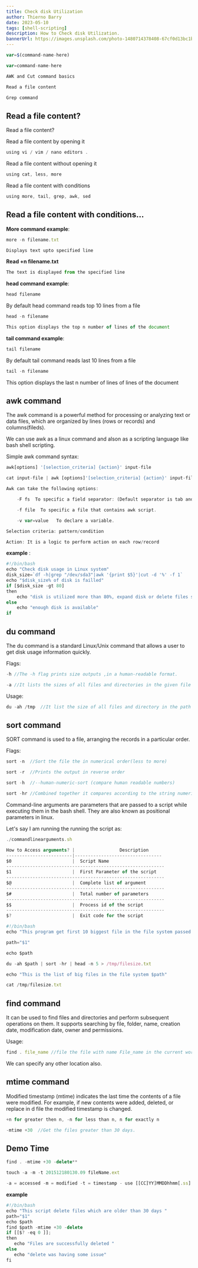 ```yaml
---
title: Check disk Utilization
author: Thierno Barry
date: 2023-05-10
tags: [shell-scripting]
description: How to Check disk Utilization.
bannerUrl: https://images.unsplash.com/photo-1480714378408-67cf0d13bc1b
---
```


```jsx
var=$(command-name-here)

var=command-name-here

AWK and Cut command basics

Read a file content

Grep command
```

## Read a file content?

Read a file content?

Read a file content by opening it

```js
using vi / vim / nano editors .
```

Read a file content without opening it

```jsx
using cat, less, more
```

Read a file content with conditions
```jsx
using more, tail, grep, awk, sed
```

## Read a file content with conditions...

**More command example**:

```jsx
more -n filename.txt

Displays text upto specified line
```

**Read +n filename.txt**

```jsx
The text is displayed from the specified line
```

**head command example**:

```js
head filename
```

By default head command reads top 10 lines from a file

```jsx
head -n filename

This option displays the top n number of lines of the document
```

**tail command example**:

```jsx
tail filename
```

By default tail command reads last 10 lines from a file

```jsx
tail -n filename
```
This option displays the last n number of lines of lines of the document

## awk command

The awk command is a powerful method for processing or analyzing text or data files, which are organized by lines (rows or records) and columns(fileds).

We can use awk as a linux command and alson as a scripting language like bash shell scripting.

Simple awk command syntax:

```jsx
awk[options] '[selection_criteria] {action}' input-file

cat input-file | awk [options]'[selection_criteria] {action}' input-file

Awk can take the following options:

    -F fs  To specific a field separator: (Default separator is tab and space)

    -f file  To specific a file that contains awk script.

    -v var=value   To declare a variable.

Selection criteria: pattern/condition

Action: It is a logic to perform action on each row/record
```

**example** :

```jsx
#!/bin/bash
echo "Check disk usage in Linux system"
disk_size=`df -h|grep "/dev/sda3"|awk '{print $5}'|cut -d '%' -f 1`
echo "$disk_size% of disk is failled"
if [$disk_size -gt 80]
then
    echo "disk is utilized more than 80%, expand disk or delete files soon"
else
    echo "enough disk is available"
if
```

## du command

The du command is a standard Linux/Unix command that allows a user to get disk usage information quickly.

Flags:

```jsx
-h //The -h flag prints size outputs ,in a human-readable format.

-a //It lists the sizes of all files and directories in the given file path.
```

Usage:

```js
du -ah /tmp  //It list the size of all files and directory in the path /tmp in human readable format.
```

## sort command

SORT command is used to a file, arranging the records in a particular order.

Flags:

```jsx
sort -n  //Sort the file the in numerical order(less to more)

sort -r  //Prints the output in reverse order

sort -h  //--human-numeric-sort (compare human readable numbers)

sort -hr //Combined together it compares according to the string numerical value and reverses the result of comparison.
```

Command-line arguments are parameters that are passed to a script while executing them in the bash shell. They are also known as positional parameters in linux.

Let's say I am running the running the script as:

```jsx
./commandlinearguments.sh 
```

```jsx
How to Access arguments? |                 Description
-------------------------|---------------------------------
$0                       |  Script Name
------------------------------------------------------------
$1                       |  First Parameter of the script
------------------------------------------------------------
$@                       |  Complete list of argument
------------------------------------------------------------
$#                       |  Total number of parameters
------------------------------------------------------------
$$                       |  Process id of the script
------------------------------------------------------------
$?                       |  Exit code for the script
```

```jsx
#!/bin/bash
echo "This program get first 10 biggest file in the file system passed via positional argument"

path="$1"

echo $path

du -ah $path | sort -hr | head -n 5 > /tmp/filesize.txt

echo "This is the list of big files in the file system $path"

cat /tmp/filesize.txt
```

## find command

It can be used to find files and directories and perform subsequent operations on them. It supports searching by file, folder, name, creation date, modification date, owner and permissions.

Usage:

```jsx
find . file_name //file the file with name File_name in the current working directory.
```
We can specify any other location also.

## mtime command

Modified timestamp (mtime) indicates the last time the contents of a file were modified. For example, if new contents were added, deleted, or replace in d file the modified timestamp is changed.

```jsx
+n for greater then n, -n for less than n, n for exactly n
```

```jsx
-mtime +30  //Get the files greater than 30 days.
```

## Demo Time

```jsx
find . -mtime +30 -delete**

touch -a -m -t 201512180130.09 fileName.ext

-a = accessed -m = modified -t = timestamp - use [[CC]YY]MMDDhhmm[.ss] time format
```

**example**

```jsx
#!/bin/bash
echo "This script delete files which are older than 30 days "
path="$1"
echo $path
find $path -mtime +30 -delete
if [[$? -eq 0 ]];
then
   echo "Files are successfully deleted "
else
   echo "delete was having some issue"
fi
```